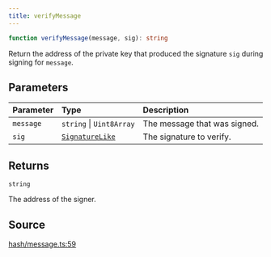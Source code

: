 ```yaml
---
title: verifyMessage
---
```


```ts
function verifyMessage(message, sig): string
```

Return the address of the private key that produced the signature `sig` during signing for `message`.

## Parameters

| Parameter | Type | Description |
| :------ | :------ | :------ |
| `message` | `string` \| `Uint8Array` | The message that was signed. |
| `sig` | [`SignatureLike`](/content/type-aliases/SignatureLike) | The signature to verify. |

## Returns

`string`

The address of the signer.

## Source

[hash/message.ts:59](https://github.com/dominant-strategies/quais-6.js/blob/3237c5c21df47dfe74b210196b4121a22539a577/src/hash/message.ts#L59)

